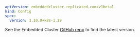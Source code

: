 ```yaml
apiVersion: embeddedcluster.replicated.com/v1beta1
kind: Config
spec:
  version: 1.10.0+k8s-1.29
```
See the Embedded Cluster [GitHub repo](https://github.com/replicatedhq/embedded-cluster/releases) to find the latest version.